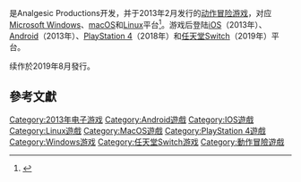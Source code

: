 {{NoteTA
| G1 = Games
}} 

{{vgname|镇痛|en=Anodyne}}是Analgesic Productions开发，并于2013年2月发行的[[动作冒险游戏|动作冒险游戏]]，对应[[Microsoft_Windows|Microsoft Windows]]、[[macOS|macOS]]和[[Linux|Linux]]平台<ref name="torrentfreak">{{cite web |author=enigmax|title=Pirated Indie Game Devs Get Full Pirate Bay Support To Crack Steam|url=

http://torrentfreak.com/pirated-indie-game-devs-get-full-pirate-bay-support-to-crack-steam-120215/|accessdate=May 7, 2013|date=February 15, 2013}}</ref>。游戏后登陆[[iOS|iOS]]（2013年）、[[Android|Android]]（2013年）、[[PlayStation_4|PlayStation 4]]（2018年）和[[任天堂Switch|任天堂Switch]]（2019年）平台。

续作{{vgname-nbl|镇痛2：归于尘土|en=Anodyne 2: Return to Dust}}於2019年8月發行。

== 參考文獻 ==

{{Reflist}}

{{DEFAULTSORT:Anodyne}}
[[Category:2013年电子游戏|Category:2013年电子游戏]]
[[Category:Android遊戲|Category:Android遊戲]]
[[Category:IOS遊戲|Category:IOS遊戲]]
[[Category:Linux遊戲|Category:Linux遊戲]]
[[Category:MacOS遊戲|Category:MacOS遊戲]]
[[Category:PlayStation_4遊戲|Category:PlayStation 4遊戲]]
[[Category:Windows游戏|Category:Windows游戏]]
[[Category:任天堂Switch游戏|Category:任天堂Switch游戏]]
[[Category:動作冒險遊戲|Category:動作冒險遊戲]]

{{Action-adventure-videogame-stub}}